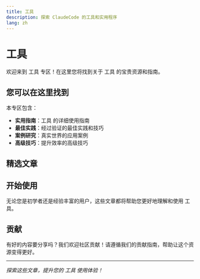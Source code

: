 ```yaml
---
title: 工具
description: 探索 ClaudeCode 的工具和实用程序
lang: zh
---
```


# 工具

欢迎来到 工具 专区！在这里您将找到关于 工具 的宝贵资源和指南。

## 您可以在这里找到

本专区包含：

- **实用指南**：工具 的详细使用指南
- **最佳实践**：经过验证的最佳实践和技巧
- **案例研究**：真实世界的应用案例
- **高级技巧**：提升效率的高级技巧

## 精选文章

<Cards>
  <Card 
    title="Happy：Claude Code 的移动端和网页客户端 - 远程编程与 AI 助手" 
    description="将您家中运行 Claude Code/Codex 的电脑转换为可远程访问的 AI 编程助手。通过手机随时随地控制您的 AI，并将其用作集成了子代理和 MCP 工具的日常 AI 助手。"
    href="/docs/zh/tools/happy-mobile-claude-code-client" 
  />
  <Card 
    title="使用 Claude Code 自动化文档：构建基于 Docusaurus Agent 的自更新文档系统" 
    description="学习如何使用 Claude Code 和 Docusaurus 构建自动化文档系统。设置文档代理分析代码变更，自动更新项目文档，并与 CI/CD 工作流程集成。"
    href="/docs/zh/tools/automated-documentation-claude-code-docusaurus" 
  />
  <Card 
    title="CCPM：Claude Code 项目管理器" 
    description="一个革命性的 Claude Code 项目管理系统，使用 GitHub Issues 和 Git worktrees 实现并行代理执行。将 PRD 转化为已发布的代码，具备完整的可追溯性和前所未有的开发速度。"
    href="/docs/zh/tools/ccpm-claude-code-project-manager" 
  />
  <Card 
    title="Claude Code Router" 
    description="强大的 Claude Code 路由工具，支持多模型智能路由和成本优化"
    href="/docs/zh/tools/claude-code-router" 
  />
  <Card 
    title="Context Engineering 模板：让 AI 编码助手真正落地的系统方法" 
    description="基于 coleam00/context-engineering-intro 的上下文工程模板与实践，涵盖 INITIAL/PRP 工作流、示例库与最佳实践"
    href="/docs/zh/tools/context-engineering" 
  />
  <Card 
    title="Claude Code Hook: 防止敷衍回复" 
    description="一个用于防止 Claude Code 使用敷衍性回复的钩子脚本，通过检测'你是对的'等表达来提升对话质量"
    href="/docs/zh/tools/you-are-not-right-hook" 
  />
  <Card 
    title="Claude Code Templates: 配置和监控 Claude Code 的 CLI 工具" 
    description="一个全面的 CLI 工具，用于配置和监控 Claude Code，具有框架特定命令、实时分析仪表板和独立组件安装功能。"
    href="/docs/zh/tools/claude-code-templates" 
  />
  <Card 
    title="CUI: Claude Code Web UI" 
    description="一个现代化的 Claude Code 代理 Web UI，允许您在任何浏览器中访问 Claude Code，支持并行后台代理和任务管理。"
    href="/docs/zh/tools/cui-web-ui" 
  />
  <Card 
    title="GitHub Spec Kit：通过规范驱动开发更快构建高质量软件" 
    description="探索 GitHub 的 Spec Kit - 一个通过规范驱动开发革命性地改变软件开发的工具包。学习如何通过优先专注于规范，然后生成实现，来更快地构建生产就绪的应用程序。"
    href="/docs/zh/tools/github-spec-kit" 
  />
</Cards>

## 开始使用

无论您是初学者还是经验丰富的用户，这些文章都将帮助您更好地理解和使用 工具。

## 贡献

有好的内容要分享吗？我们欢迎社区贡献！请遵循我们的贡献指南，帮助让这个资源变得更好。

---

*探索这些文章，提升您的 工具 使用体验！*